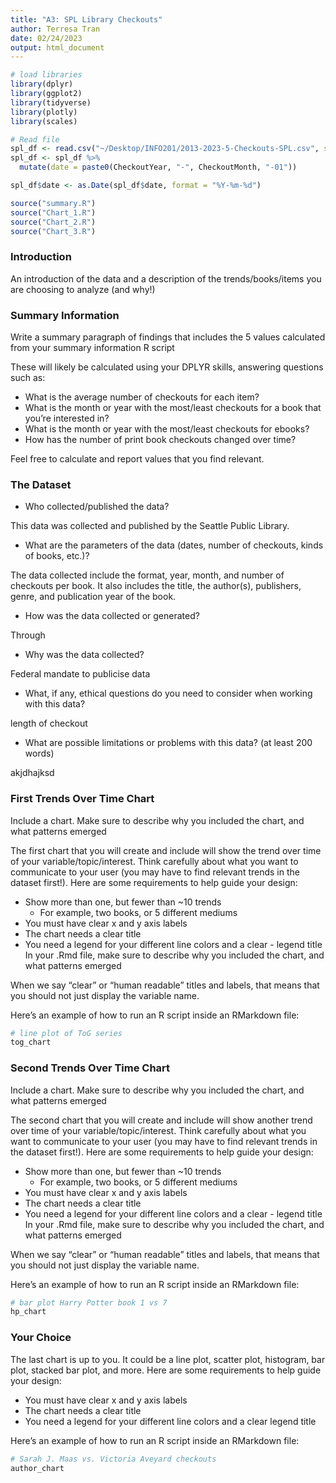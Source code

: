 ```yaml
---
title: "A3: SPL Library Checkouts"
author: Terresa Tran
date: 02/24/2023
output: html_document
---
```


```r

# load libraries
library(dplyr)
library(ggplot2)
library(tidyverse)
library(plotly)
library(scales)

# Read file
spl_df <- read.csv("~/Desktop/INFO201/2013-2023-5-Checkouts-SPL.csv", stringsAsFactors = F)
spl_df <- spl_df %>% 
  mutate(date = paste0(CheckoutYear, "-", CheckoutMonth, "-01"))

spl_df$date <- as.Date(spl_df$date, format = "%Y-%m-%d")

source("summary.R")
source("Chart_1.R")
source("Chart_2.R")
source("Chart_3.R")
```

### Introduction

An introduction of the data and a description of the trends/books/items you are choosing to analyze (and why!)



### Summary Information

Write a summary paragraph of findings that includes the 5 values calculated from your summary information R script

These will likely be calculated using your DPLYR skills, answering questions such as:

- What is the average number of checkouts for each item?
- What is the month or year with the most/least checkouts for a book that you're interested in?
- What is the month or year with the most/least checkouts for ebooks?
- How has the number of print book checkouts changed over time?

Feel free to calculate and report values that you find relevant.



### The Dataset

- Who collected/published the data?  

This data was collected and published by the Seattle Public Library.

- What are the parameters of the data (dates, number of checkouts, kinds of books, etc.)?

The data collected include the format, year, month, and number of checkouts per book. It also includes the title, the author(s), publishers, genre, and publication year of the book. 

- How was the data collected or generated?  

Through

- Why was the data collected?  

Federal mandate to publicise data

- What, if any, ethical questions do you need to consider when working with this data?  

length of checkout

- What are possible limitations or problems with this data?   (at least 200 words)

akjdhajksd


### First Trends Over Time Chart

Include a chart. Make sure to describe why you included the chart, and what patterns emerged

The first chart that you will create and include will show the trend over time of your variable/topic/interest. Think carefully about what you want to communicate to your user (you may have to find relevant trends in the dataset first!). Here are some requirements to help guide your design:

- Show more than one, but fewer than ~10 trends
  - For example, two books, or 5 different mediums
- You must have clear x and y axis labels
- The chart needs a clear title
- You need a legend for your different line colors and a clear - legend title
In your .Rmd file, make sure to describe why you included the chart, and what patterns emerged

When we say "clear" or "human readable" titles and labels, that means that you should not just display the variable name.

Here's an example of how to run an R script inside an RMarkdown file:

```r
# line plot of ToG series
tog_chart
```

### Second Trends Over Time Chart

Include a chart. Make sure to describe why you included the chart, and what patterns emerged

The second chart that you will create and include will show another trend over time of your variable/topic/interest. Think carefully about what you want to communicate to your user (you may have to find relevant trends in the dataset first!). Here are some requirements to help guide your design:

- Show more than one, but fewer than ~10 trends
  - For example, two books, or 5 different mediums
- You must have clear x and y axis labels
- The chart needs a clear title
- You need a legend for your different line colors and a clear - legend title
In your .Rmd file, make sure to describe why you included the chart, and what patterns emerged

When we say "clear" or "human readable" titles and labels, that means that you should not just display the variable name.

Here's an example of how to run an R script inside an RMarkdown file:

```r
# bar plot Harry Potter book 1 vs 7
hp_chart
```

### Your Choice

The last chart is up to you. It could be a line plot, scatter plot, histogram, bar plot, stacked bar plot, and more. Here are some requirements to help guide your design:

- You must have clear x and y axis labels
- The chart needs a clear title
- You need a legend for your different line colors and a clear legend title

Here's an example of how to run an R script inside an RMarkdown file:

```r
# Sarah J. Maas vs. Victoria Aveyard checkouts
author_chart
```


